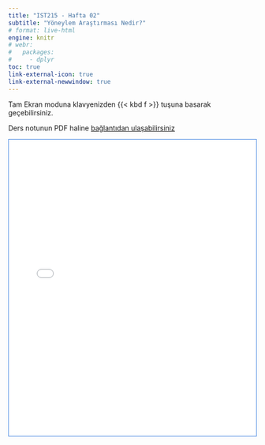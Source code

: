 ```yaml
---
title: "IST215 - Hafta 02"
subtitle: "Yöneylem Araştırması Nedir?"
# format: live-html
engine: knitr
# webr:
#   packages:
#     - dplyr
toc: true
link-external-icon: true
link-external-newwindow: true
---
```


Tam Ekran moduna klavyenizden {{< kbd f >}} tuşuna basarak geçebilirsiniz.

Ders notunun PDF haline [bağlantıdan ulaşabilirsiniz](../PDF/IST215Hafta02.pdf "ders notu") 


<div style= 'border: 1px solid #3f83e0;'>

```{=html}
<iframe src="../Hafta02/"
  width="100%"
  height="600"
  frameborder="0">
  </iframe>
```

</div>